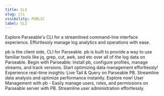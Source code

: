 ```yaml
---
title: CLI
slug: cli
visibility: PUBLIC
label: CLI
---
```

Explore Parseable's CLI for a streamlined command-line interface experience. Effortlessly manage log analytics and operations with ease.

<CardGroup cols={2}>
  <Card title="Overview" href="/docs-beta/default-guide/cli/pb-overview">
    pb is the client side, CLI for Parseable. pb is built to provide a way to use familiar tools like jq, grep, cut, awk, sed etc over all of the log data on Parseable.
  </Card>
  <Card title="Get Started" href="/docs-beta/default-guide/cli/get-started-with-pb">
    Begin with Parseable: Install pb, configure profiles, manage streams, and track versions. Start optimizing data management effortlessly!
  </Card>
  <Card title="Live Tail & Query" href="/docs-beta/default-guide/cli/live-tail-and-query">
    Experience real-time insights: Live Tail & Query on Parseable PB. Streamline data analysis and optimize performance instantly. Explore now!
  </Card>
  <Card title="User Management" href="/docs-beta/default-guide/cli/pb-user-management">
    User Management with pb - Easily manage users, roles, and permissions on Parseable server with PB. Streamline user administration effortlessly.    
  </Card>
</CardGroup>
